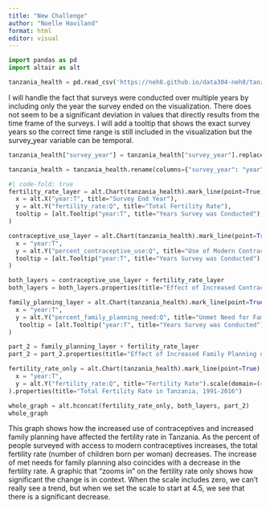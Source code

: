 ```yaml
---
title: "New Challenge"
author: "Noelle Haviland"
format: html
editor: visual
---
```


```python
import pandas as pd
import altair as alt
```

```python
tanzania_health = pd.read_csv('https://neh8.github.io/data304-neh8/tanzania_health_survey.csv')
```

I will handle the fact that surveys were conducted over multiple years by including only the year the survey ended on the visualization. There does not seem to be a significant deviation in values that directly results from the time frame of the surveys. I will add a tooltip that shows the exact survey years so the correct time range is still included in the visualization but the survey_year variable can be temporal.

```python
tanzania_health["survey_year"] = tanzania_health["survey_year"].replace({"2015-2016": "2016", "2004-2005": "2005", "1991-1992": "1992"})

tanzania_health = tanzania_health.rename(columns={"survey_year": "year"})
```

```python
#| code-fold: true
fertility_rate_layer = alt.Chart(tanzania_health).mark_line(point=True).encode(
  x = alt.X("year:T", title="Survey End Year"),
  y = alt.Y("fertility_rate:Q", title="Total Fertility Rate"),
  tooltip = [alt.Tooltip("year:T", title="Years Survey was Conducted"), alt.Tooltip("fertility_rate:Q", title="Total Fertility Rate")]
)

contraceptive_use_layer = alt.Chart(tanzania_health).mark_line(point=True).encode(
  x = "year:T",
  y = alt.Y("percent_contraceptive_use:Q", title="Use of Modern Contraceptives"),
  tooltip = [alt.Tooltip("year:T", title="Years Survey was Conducted"), alt.Tooltip("percent_contraceptive_use:Q", title="Use of Modern Contraceptives")]
)

both_layers = contraceptive_use_layer + fertility_rate_layer
both_layers = both_layers.properties(title="Effect of Increased Contraceptive Use on Total Fertility Rate")

family_planning_layer = alt.Chart(tanzania_health).mark_line(point=True).encode(
  x = "year:T",
  y = alt.Y("percent_family_planning_need:Q", title="Unmet Need for Family Planning"),
   tooltip = [alt.Tooltip("year:T", title="Years Survey was Conducted"), alt.Tooltip("percent_family_planning_need:Q", title="Unmet Need for Family Planning")]
)

part_2 = family_planning_layer + fertility_rate_layer
part_2 = part_2.properties(title="Effect of Increased Family Planning on Total Fertility Rate")

fertility_rate_only = alt.Chart(tanzania_health).mark_line(point=True).encode(
  x = "year:T",
  y = alt.Y("fertility_rate:Q", title="Fertility Rate").scale(domain=(4.5,6.5)),
).properties(title="Total Fertility Rate in Tanzania, 1991-2016")

whole_graph = alt.hconcat(fertility_rate_only, both_layers, part_2)
whole_graph
```
This graph shows how the increased use of contraceptives and increased family planning have affected the fertility rate in Tanzania. As the percent of people surveyed with access to modern contraceptives increases, the total fertility rate (number of children born per woman) decreases. The increase of met needs for family planning also coincides with a decrease in the fertility rate. A graphic that "zooms in" on the fertility rate only shows how significant the change is in context. When the scale includes zero, we can't really see a trend, but when we set the scale to start at 4.5, we see that there is a significant decrease.